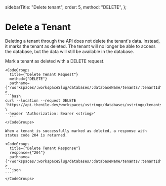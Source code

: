   sidebarTitle: "Delete tenant",
  order: 5,
  method: "DELETE",
};

# Delete a Tenant

Deleting a tenant through the API does not delete the tenant's data. Instead, it marks the tenant as deleted. The tenant will no longer be able to access the database, but the data will still be available in the database.

<div className="grid grid-cols-2 gap-4">
    Mark a tenant as deleted with a DELETE request.

    <CodeGroups
      title={"Delete Tenant Request"}
      method={"DELETE"}
      pathname={"/workspaces/:workspaceSlug/databases/:databaseName/tenants/:tenantId"}
    >
    ```bash
    curl --location --request DELETE 'https://api.thenile.dev/workspaces/<string>/databases/<string>/tenants/<string>' \
    --header 'Authorization: Bearer <string>'
      ```
    </CodeGroups>

    When a tenant is successfully marked as deleted, a response with status code 204 is returned.

    <CodeGroups
      title={"Delete Tenant Response"}
      response={"204"}
      pathname={"/workspaces/:workspaceSlug/databases/:databaseName/tenants/:tenantId"}
    >
    ```json
    ```
    </CodeGroups>

</div>
